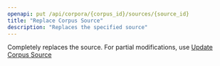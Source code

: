 ```yaml
---
openapi: put /api/corpora/{corpus_id}/sources/{source_id}
title: "Replace Corpus Source"
description: "Replaces the specified source"
---
```


Completely replaces the source. For partial modifications, use [Update Corpus Source](./corpora-sources-patch)
